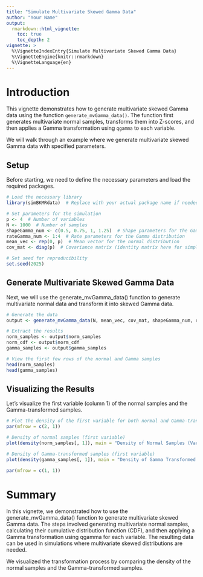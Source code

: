 ```yaml
---
title: "Simulate Multivariate Skewed Gamma Data"
author: "Your Name"
output: 
  rmarkdown::html_vignette:
    toc: true
    toc_depth: 2
vignette: >
  %\VignetteIndexEntry{Simulate Multivariate Skewed Gamma Data}
  %\VignetteEngine{knitr::rmarkdown}
  %\VignetteLanguage{en}
---
```



# Introduction

This vignette demonstrates how to generate multivariate skewed Gamma data using the function `generate_mvGamma_data()`. The function first generates multivariate normal samples, transforms them into Z-scores, and then applies a Gamma transformation using `qgamma` to each variable.

We will walk through an example where we generate multivariate skewed Gamma data with specified parameters.


## Setup

Before starting, we need to define the necessary parameters and load the required packages.

```r
# Load the necessary library
library(simBKMRdata)  # Replace with your actual package name if needed

# Set parameters for the simulation
p <- 4  # Number of variables
N <- 1000  # Number of samples
shapeGamma_num <- c(0.5, 0.75, 1, 1.25)  # Shape parameters for the Gamma distribution
rateGamma_num <- 1:4  # Rate parameters for the Gamma distribution
mean_vec <- rep(0, p)  # Mean vector for the normal distribution
cov_mat <- diag(p)  # Covariance matrix (identity matrix here for simplicity)

# Set seed for reproducibility
set.seed(2025)
```


## Generate Multivariate Skewed Gamma Data
Next, we will use the generate_mvGamma_data() function to generate multivariate normal data and transform it into skewed Gamma data.

```r
# Generate the data
output <- generate_mvGamma_data(N, mean_vec, cov_mat, shapeGamma_num, rateGamma_num)

# Extract the results
norm_samples <- output$norm_samples
norm_cdf <- output$norm_cdf
gamma_samples <- output$gamma_samples

# View the first few rows of the normal and Gamma samples
head(norm_samples)
head(gamma_samples)
```


## Visualizing the Results
Let's visualize the first variable (column 1) of the normal samples and the Gamma-transformed samples.

```r
# Plot the density of the first variable for both normal and Gamma-transformed data
par(mfrow = c(2, 1))

# Density of normal samples (first variable)
plot(density(norm_samples[, 1]), main = "Density of Normal Samples (Variable 1)", col = "blue")

# Density of Gamma-transformed samples (first variable)
plot(density(gamma_samples[, 1]), main = "Density of Gamma Transformed Samples (Variable 1)", col = "red")

par(mfrow = c(1, 1))
```



# Summary

In this vignette, we demonstrated how to use the generate_mvGamma_data() function to generate multivariate skewed Gamma data. The steps involved generating multivariate normal samples, calculating their cumulative distribution function (CDF), and then applying a Gamma transformation using qgamma for each variable. The resulting data can be used in simulations where multivariate skewed distributions are needed.

We visualized the transformation process by comparing the density of the normal samples and the Gamma-transformed samples.
